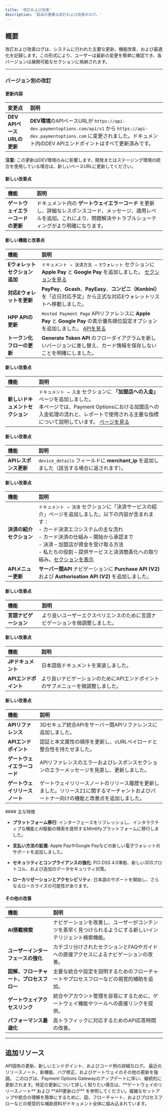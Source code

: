 ```yaml
---
title: '改訂および改善'
description: '製品の重要な改訂および改善のログ。'
---
```


## **概要**

改訂および改善ログは、システムに行われた主要な更新、機能改善、および最適化を記録します。この形式により、ユーザーは最新の変更を簡単に確認でき、各バージョンは展開可能なセクションに格納されます。

***

### **バージョン別の改訂**

<Accordion title="バージョン 3.6.2 - パッチリリース：2025-09-17">

  #### 更新内容

  | **変更点**                       | **説明**                                                                                         |
  | :------------------------------- | :---------------------------------------------------------------------------------------------- |
  | **DEV APIベースURLの更新**        | **DEV環境**のAPIベースURLが `https://api-dev.paymentoptions.com/api/v1` から `https://api-dev.paymentoptions.com` に変更されました。ドキュメント内のDEV APIエンドポイントはすべて更新済みです。 |

  **注意:** この更新はDEV環境のみに影響します。開発またはステージング環境の統合を使用している場合は、新しいベースURLに更新してください。

</Accordion>


<Accordion title="バージョン 3.6.1 - パッチリリース日: 2025-08-05">

  #### 新しい改善点

  | **機能**                        | **説明**                                                                                          |
  | :------------------------------ | :------------------------------------------------------------------------------------------------ |
  | **ゲートウェイエラーコードの更新** | ドキュメント内の **ゲートウェイエラーコード** を更新し、詳細なレスポンスコード、メッセージ、適用レベルを追加。これにより、問題解決やトラブルシューティングがより明確になります。 |

</Accordion>


<Accordion title="バージョン 3.6 - 2025年07月21日リリース">

  #### 新しい機能と改善点

  | **機能**                         | **説明**                                                                                                                                              |
  | :------------------------------ | :---------------------------------------------------------------------------------------------------------------------------------------------------- |
  | **Eウォレット セクション追加**   | `ドキュメント → 決済方法 → Eウォレット` セクションに **Apple Pay** と **Google Pay** を追加しました。 [セクションを見る](/documentation-jp/paymentmethods/ewallets) |
  | **対応Eウォレットを更新**        | **PayPay**、**Gcash**、**PayEasy**、**コンビニ（Konbini）** を「近日対応予定」から正式な対応Eウォレットリストへ移動しました。                        |
  | **HPP APIの更新**               | `Hosted Payment Page` APIリファレンスに **Apple Pay** と **Google Pay** の表示優先順位設定オプションを追加しました。 [APIを見る](/api-reference/jp/hpp/generate-link) |
  | **トークン化フローの更新**       | **Generate Token API** のフローダイアグラムを新しいバージョンに差し替え、カード情報を保存しないことを明確にしました。                              |

</Accordion>


<Accordion title="バージョン 3.5 - リリース日: 2025-06-25">

  #### 新しい改善点

  | **機能**                     | **説明**                                                                                                                   |
  | :---------------------------- | :------------------------------------------------------------------------------------------------------------------------ |
  | **新しいドキュメントセクション** | `ドキュメント → 入金` セクションに **「加盟店への入金」** ページを追加しました。<br />本ページでは、Payment Optionsにおける加盟店への入金処理の流れと、レポートで使用される主要な指標について説明しています。 [ページを見る](/documentation-jp/settlement/merchantsettlement) |

</Accordion>


<Accordion title="バージョン 3.4.1 - パッチリリース日: 2025-05-12">

  #### 新しい改善点

  | **機能**                | **説明**                                                                                      |
  | :---------------------- | :------------------------------------------------------------------------------------------- |
  | **APIレスポンス更新**     | `device_details` フィールドに **merchant_ip** を追加しました（該当する場合に返されます）。 |

</Accordion>

<Accordion title="バージョン 3.4 - リリース日: 2025-04-10">

  #### 新しい改善点

  | **機能**                     | **説明**                                                                                                     |
  | :---------------------------- | :---------------------------------------------------------------------------------------------------------- |
  | **決済の紹介セクション**        | `ドキュメント → 決済` セクションに「決済サービスの紹介」ページを追加しました。以下の内容が含まれます：<br />- カード決済エコシステムの主な流れ<br />- カード決済の仕組み – 開始から承認まで<br />- 決済 – 加盟店が資金を受け取る方法<br />- 私たちの役割 – 提供サービスと決済簡素化への取り組み。[セクションを表示](/documentation-jp/payments/paymentintro) |
  | **APIメニュー更新**            | **サーバー間API** ナビゲーションに **Purchase API (V2)** および **Authorisation API (V2)** を追加しました。 |

</Accordion>


<Accordion title="バージョン 3.3 - パッチリリース日: 2025-03-19"> 

  #### 新しい改善点

  | **機能**                               | **説明**                                                                                               |
  | :-------------------------------------- | :----------------------------------------------------------------------------------------------------- |
  | **言語ナビゲーション**                  | より良いユーザーエクスペリエンスのために言語ナビゲーションを微調整しました。                    |
  
</Accordion>

<Accordion title="バージョン 3.2 - リリース日: 2025-03-11">

  #### 新しい改善点

  | **機能**                               | **説明**                                                                                               |
  | :-------------------------------------- | :----------------------------------------------------------------------------------------------------- |
  | **JPドキュメント**                      | 日本語版ドキュメントを実装しました。                    |
  | **APIエンドポイント**                   | より良いナビゲーションのためにAPIエンドポイントのサブメニューを微調整しました。                        |
  
</Accordion>


<Accordion title="バージョン 3.1 - 2025年2月14日 パッチリリース">

  #### 新しい改善点

  | **機能**                              | **説明**                                                                                               |
  | :------------------------------------ | :------------------------------------------------------------------------------------------------------------ |
  | **APIリファレンス**                   | 3Dセキュア統合APIをサーバー間APIリファレンスに追加しました。                    |
  | **APIエンドポイント**                  | 認証と本文属性の順序を更新し、cURLペイロードと整合性を持たせました。                        |
  | **ゲートウェイエラーコード**           | APIリファレンスのエラーおよびレスポンスセクションのエラーメッセージを見直し、更新しました。                           |
  | **ゲートウェイリリースノート**         | ゲートウェイリリースノートのリリース履歴を更新しました。リリース21に関するマーチャントおよびパートナー向けの機能と改善点を追加しました。                           |
  
</Accordion>

<Accordion title="バージョン 3.0 - 2025年2月12日 リリース">
  #### 主な特徴

  * **プラットフォーム移行**: インターフェースをリフレッシュし、インタラクティブな機能とAI駆動の検索を提供するMintlifyプラットフォームに移行しました。

  * **支払い方法の拡張**: Apple PayやGoogle Payなどの新しい電子ウォレットのサポートを追加しました。

  * **セキュリティとコンプライアンスの強化**: PCI DSS 4.0準拠、新しい3DSプロトコル、および追加のデータセキュリティ対策。

  * **ローカリゼーションとアクセシビリティ**: 日本語のサポートを開始し、さらなるローカライズの可能性があります。

  #### その他の改善

  | **機能**                              | **説明**                                                                                               |
  | :------------------------------------ | :------------------------------------------------------------------------------------------------------------ |
  | **AI搭載検索**                       | ナビゲーションを改善し、ユーザーがコンテンツを素早く見つけられるようにする新しいインテリジェント検索機能。                    |
  | **ユーザーインターフェースの強化**    | カテゴリ分けされたセクションとFAQやガイドへの直接アクセスによるナビゲーションの改善。                           |
  | **図解、フローチャート、プロセスフロー** | 主要な統合や設定を説明するためのフローチャートやプロセスフローなどの視覚的補助を追加。 |
  | **ゲートウェイアクセスリンク**        | 統合やアカウント管理を容易にするために、ゲートウェイ機能やツールへの直接リンクを提供。              |
  | **パフォーマンス最適化**             | 高トラフィックに対応するためのAPI応答時間の改善。                                                   |
</Accordion>

***

## **追加リソース**

<CardGroup>
  <Card title="API更新ログ" icon="code" href="/logs/apiupdate">
    API固有の更新、新しいエンドポイント、およびコード例の詳細なログ。
  </Card>

  <Card title="ゲートウェイのリリースノート" icon="file" href="/logs/releasenotes">
    最近のリリースノート、新機能、バグ修正、およびゲートウェイのその他の更新を強調。
  </Card>
</CardGroup>

<Note>
  このログは、Payment Options Gatewayのアップデートに伴い、継続的に更新されます。特定の更新について詳しく知りたい場合は、**ゲートウェイのリリースノート** および **API更新ログ** を参照してください。複雑なセットアップや統合の理解を簡単にするために、図、フローチャート、およびプロセスフローなどの視覚的な補助資料がドキュメント全体に組み込まれています。
</Note>
